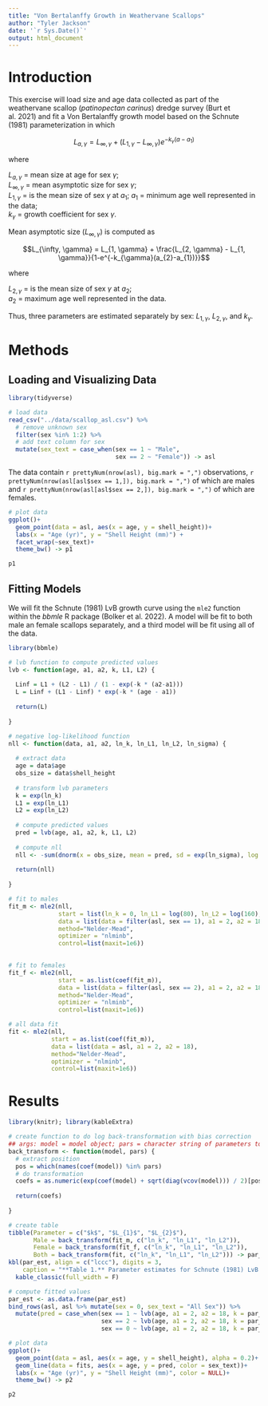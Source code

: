 ```yaml
---
title: "Von Bertalanffy Growth in Weathervane Scallops"
author: "Tyler Jackson"
date: '`r Sys.Date()`'
output: html_document
---
```


# Introduction

This exercise will load size and age data collected as part of the weathervane scallop (*patinopectan carinus*) dredge survey (Burt et al. 2021) and fit a Von Bertalanffy growth model based on the Schnute (1981) parameterization in which 

$$L_{a, \gamma} = L_{\infty, \gamma} + (L_{1, \gamma} - L_{\infty, \gamma}) e^{-k_{\gamma}(a-a_{1})}$$

where   

$L_{a, \gamma}$ = mean size at age for sex $\gamma$;  
$L_{\infty, \gamma}$ = mean asymptotic size for sex $\gamma$;  
$L_{1, \gamma}$ = is the mean size of sex $\gamma$ at $a_{1}$; 
$a_{1}$ = minimum age well represented in the data;  
$k_{\gamma}$ = growth coefficient for sex $\gamma$.  

Mean asymptotic size ($L_{\infty, \gamma}$) is computed as  

$$L_{\infty, \gamma} = L_{1, \gamma} + \frac{L_{2, \gamma} - L_{1, \gamma}}{1-e^{-k_{\gamma}(a_{2}-a_{1})}}$$

where  

$L_{2, \gamma}$ = is the mean size of sex $\gamma$ at $a_{2}$;  
$a_{2}$ = maximum age well represented in the data. 

Thus, three parameters are estimated separately by sex: $L_{1, \gamma}$, $L_{2, \gamma}$, and $k_{\gamma}$.

# Methods
## Loading and Visualizing Data
```r

library(tidyverse)

# load data
read_csv("../data/scallop_asl.csv") %>%
  # remove unknown sex
  filter(sex %in% 1:2) %>%
  # add text column for sex
  mutate(sex_text = case_when(sex == 1 ~ "Male",
                              sex == 2 ~ "Female")) -> asl
```

The data contain `r prettyNum(nrow(asl), big.mark = ",")` observations, `r prettyNum(nrow(asl[asl$sex == 1,]), big.mark = ",")` of which are males and `r prettyNum(nrow(asl[asl$sex == 2,]), big.mark = ",")` of which are females. 

```r
# plot data
ggplot()+
  geom_point(data = asl, aes(x = age, y = shell_height))+
  labs(x = "Age (yr)", y = "Shell Height (mm)") +
  facet_wrap(~sex_text)+
  theme_bw() -> p1

p1
```



## Fitting Models
We will fit the Schnute (1981) LvB growth curve using the `mle2` function within the *bbmle* R package (Bolker et al. 2022). A model will be fit to both male an female scallops separately, and a third model will be fit using all of the data.

```r
library(bbmle)

# lvb function to compute predicted values
lvb <- function(age, a1, a2, k, L1, L2) {
  
  Linf = L1 + (L2 - L1) / (1 - exp(-k * (a2-a1)))
  L = Linf + (L1 - Linf) * exp(-k * (age - a1))
  
  return(L)
  
}

# negative log-likelihood function
nll <- function(data, a1, a2, ln_k, ln_L1, ln_L2, ln_sigma) {
  
  # extract data
  age = data$age
  obs_size = data$shell_height
  
  # transform lvb parameters
  k = exp(ln_k)
  L1 = exp(ln_L1)
  L2 = exp(ln_L2)
  
  # compute predicted values
  pred = lvb(age, a1, a2, k, L1, L2)
  
  # compute nll
  nll <- -sum(dnorm(x = obs_size, mean = pred, sd = exp(ln_sigma), log = T))
  
  return(nll)
  
}

```

```r

# fit to males
fit_m <- mle2(nll,
              start = list(ln_k = 0, ln_L1 = log(80), ln_L2 = log(160), ln_sigma = 0),
              data = list(data = filter(asl, sex == 1), a1 = 2, a2 = 18),
              method="Nelder-Mead",
              optimizer = "nlminb",
              control=list(maxit=1e6))
            

# fit to females
fit_f <- mle2(nll,
              start = as.list(coef(fit_m)),
              data = list(data = filter(asl, sex == 2), a1 = 2, a2 = 18),
              method="Nelder-Mead",
              optimizer = "nlminb",
              control=list(maxit=1e6))

# all data fit
fit <- mle2(nll,
            start = as.list(coef(fit_m)),
            data = list(data = asl, a1 = 2, a2 = 18),
            method="Nelder-Mead",
            optimizer = "nlminb",
            control=list(maxit=1e6))

```


# Results

```r

library(knitr); library(kableExtra)

# create function to do log back-transformation with bias correction
## args: model = model object; pars = character string of parameters to back transform
back_transform <- function(model, pars) {
  # extract position
  pos = which(names(coef(model)) %in% pars)
  # do transformation
  coefs = as.numeric(exp(coef(model) + sqrt(diag(vcov(model))) / 2)[pos])
  
  return(coefs)
  
}

# create table
tibble(Parameter = c("$k$", "$L_{1}$", "$L_{2}$"),
       Male = back_transform(fit_m, c("ln_k", "ln_L1", "ln_L2")),
       Female = back_transform(fit_f, c("ln_k", "ln_L1", "ln_L2")),
       Both = back_transform(fit, c("ln_k", "ln_L1", "ln_L2"))) -> par_est
kbl(par_est, align = c("lccc"), digits = 3,
    caption = "**Table 1.** Parameter estimates for Schnute (1981) LvB growth of weathervane scallops from male only, female only, and all data models.") %>%
  kable_classic(full_width = F)

```

```r

# compute fitted values
par_est <- as.data.frame(par_est)
bind_rows(asl, asl %>% mutate(sex = 0, sex_text = "All Sex")) %>%
  mutate(pred = case_when(sex == 1 ~ lvb(age, a1 = 2, a2 = 18, k = par_est[1, 2], L1 = par_est[2, 2], L2 = par_est[3, 2]),
                          sex == 2 ~ lvb(age, a1 = 2, a2 = 18, k = par_est[1, 3], L1 = par_est[2, 3], L2 = par_est[3, 3]),
                          sex == 0 ~ lvb(age, a1 = 2, a2 = 18, k = par_est[1, 3], L1 = par_est[2, 3], L2 = par_est[3, 3]))) -> fits
```

```r
# plot data
ggplot()+
  geom_point(data = asl, aes(x = age, y = shell_height), alpha = 0.2)+
  geom_line(data = fits, aes(x = age, y = pred, color = sex_text))+
  labs(x = "Age (yr)", y = "Shell Height (mm)", color = NULL)+
  theme_bw() -> p2

p2
```
